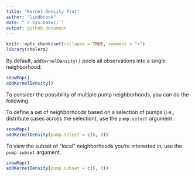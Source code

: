 ```yaml
---
title: "Kernel Density Plot"
author: "lindbrook"
date: "`r Sys.Date()`"
output: github_document
---
```


```r
knitr::opts_chunk$set(collapse = TRUE, comment = ">")
library(cholera)
```
By default, `addKernelDensity()` pools all observations into a single neighborhood:

```r
snowMap()
addKernelDensity()
```

To consider the possibility of multiple pump neighborhoods, you can do the following. 

To define a set of neighborhoods based on a selection of pumps (i.e., distribute cases across the selection), use the `pump.select` argument :

```r
snowMap()
addKernelDensity(pump.select = c(6, 8))
```

To view the subset of "local" neighborhoods you're interested in, use the `pump.subset` argument.

```r
snowMap()
addKernelDensity(pump.subset = c(6, 8))
```
